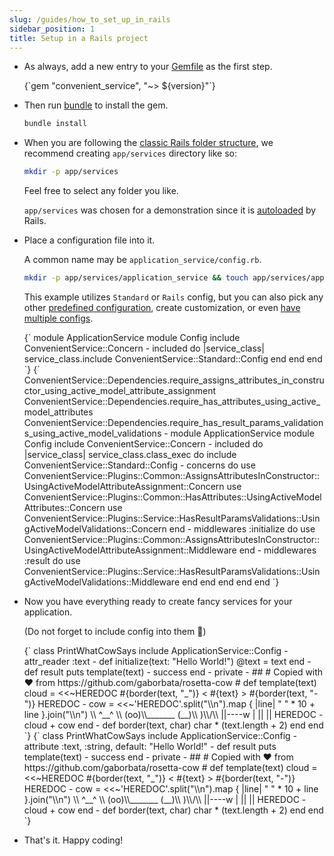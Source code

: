 ```yaml
---
slug: /guides/how_to_set_up_in_rails
sidebar_position: 1
title: Setup in a Rails project
---
```



- As always, add a new entry to your [Gemfile](https://bundler.io/guides/gemfile.html) as the first step.

  <CodeBlock language="ruby">
    {`gem "convenient_service", "~> ${version}"`}
  </CodeBlock>


- Then run [bundle](https://bundler.io/man/bundle-install.1.html) to install the gem.

  ```bash
  bundle install
  ```

- When you are following the [classic Rails folder structure](https://tutorialspoint.com/ruby-on-rails/rails-directory-structure.htm), we recommend creating `app/services` directory like so:

  ```bash
  mkdir -p app/services
  ```

  Feel free to select any folder you like.

  `app/services` was chosen for a demonstration since it is [autoloaded](https://guides.rubyonrails.org/autoloading_and_reloading_constants.html#config-autoload-paths) by Rails.

- Place a configuration file into it.

  A common name may be `application_service/config.rb`.

  ```bash
  mkdir -p app/services/application_service && touch app/services/application_service/config.rb
  ```

  This example utilizes `Standard` or `Rails` config, but you can also pick any other [predefined configuration](./basics/tldr), create customization, or even [have multiple configs](./basics/tldr).

  <Tabs groupId="config">
    <TabItem value="standard" label="Standard" default>
      <CodeBlock language="ruby" title="app/services/application_service/config.rb">
        {`
          module ApplicationService
            module Config
              include ConvenientService::Concern
              -
              included do |service_class|
                service_class.include ConvenientService::Standard::Config
              end
            end
          end
        `}
      </CodeBlock>
    </TabItem>
    <TabItem value="rails" label="Rails">
      <CodeBlock language="ruby" title="app/services/application_service/config.rb">
        {`
          ConvenientService::Dependencies.require_assigns_attributes_in_constructor_using_active_model_attribute_assignment
          ConvenientService::Dependencies.require_has_attributes_using_active_model_attributes
          ConvenientService::Dependencies.require_has_result_params_validations_using_active_model_validations
          -
          module ApplicationService
            module Config
              include ConvenientService::Concern
              -
              included do |service_class|
                service_class.class_exec do
                  include ConvenientService::Standard::Config
                  -
                  concerns do
                    use ConvenientService::Plugins::Common::AssignsAttributesInConstructor::UsingActiveModelAttributeAssignment::Concern
                    use ConvenientService::Plugins::Common::HasAttributes::UsingActiveModelAttributes::Concern
                    use ConvenientService::Plugins::Service::HasResultParamsValidations::UsingActiveModelValidations::Concern
                  end
                  -
                  middlewares :initialize do
                    use ConvenientService::Plugins::Common::AssignsAttributesInConstructor::UsingActiveModelAttributeAssignment::Middleware
                  end
                  -
                  middlewares :result do
                    use ConvenientService::Plugins::Service::HasResultParamsValidations::UsingActiveModelValidations::Middleware
                  end
                end
              end
            end
          end
        `}
      </CodeBlock>
    </TabItem>
  </Tabs>

- Now you have everything ready to create fancy services for your application.

  (Do not forget to include config into them 🙂)

  <Tabs groupId="config">
    <TabItem value="standard" label="Standard" default>
      <CodeBlock language="ruby" title="app/services/print_what_cow_says.rb">
        {`
          class PrintWhatCowSays
            include ApplicationService::Config
            -
            attr_reader :text
            -
            def initialize(text: "Hello World!")
              @text = text
            end
            -
            def result
              puts template(text)
              -
              success
            end
            -
            private
            -
            ##
            # Copied with ❤️ from https://github.com/gaborbata/rosetta-cow
            #
            def template(text)
              cloud =
                <<~HEREDOC
                   #{border(text, "_")}
                  < #{text} >
                   #{border(text, "-")}
                HEREDOC
              -
              cow =
                <<~'HEREDOC'.split("\\n").map { |line| " " * 10 + line }.join("\\n")
                          \\   ^__^
                           \\  (oo)\\_______
                              (__)\\       )\\/\\
                                  ||----w |
                                  ||     ||
                HEREDOC
              -
              cloud + cow
            end
            -
            def border(text, char)
              char * (text.length + 2)
            end
          end
        `}
      </CodeBlock>
    </TabItem>
    <TabItem value="rails" label="Rails">
      <CodeBlock language="ruby" title="app/services/print_what_cow_says.rb">
        {`
          class PrintWhatCowSays
            include ApplicationService::Config
            -
            attribute :text, :string, default: "Hello World!"
            -
            def result
              puts template(text)
              -
              success
            end
            -
            private
            -
            ##
            # Copied with ❤️ from https://github.com/gaborbata/rosetta-cow
            #
            def template(text)
              cloud =
                <<~HEREDOC
                   #{border(text, "_")}
                  < #{text} >
                   #{border(text, "-")}
                HEREDOC
              -
              cow =
                <<~'HEREDOC'.split("\\n").map { |line| " " * 10 + line }.join("\\n")
                          \\   ^__^
                           \\  (oo)\\_______
                              (__)\\       )\\/\\
                                  ||----w |
                                  ||     ||
                HEREDOC
              -
              cloud + cow
            end
            -
            def border(text, char)
              char * (text.length + 2)
            end
          end
        `}
      </CodeBlock>
    </TabItem>
  </Tabs>

- That's it. Happy coding!
